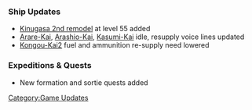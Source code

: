 ===Ship Updates===
*[[Kinugasa#Second Upgrade|Kinugasa 2nd remodel]] at level 55 added
*[[Arare#Upgrade|Arare-Kai]], [[Arashio#Upgrade|Arashio-Kai]], [[Kasumi#Upgrade|Kasumi-Kai]] idle, resupply voice lines updated
*[[Kongou#Second Upgrade|Kongou-Kai2]] fuel and ammunition re-supply need lowered
 
===Expeditions & Quests===
*New formation and sortie quests added
[[Category:Game Updates]]